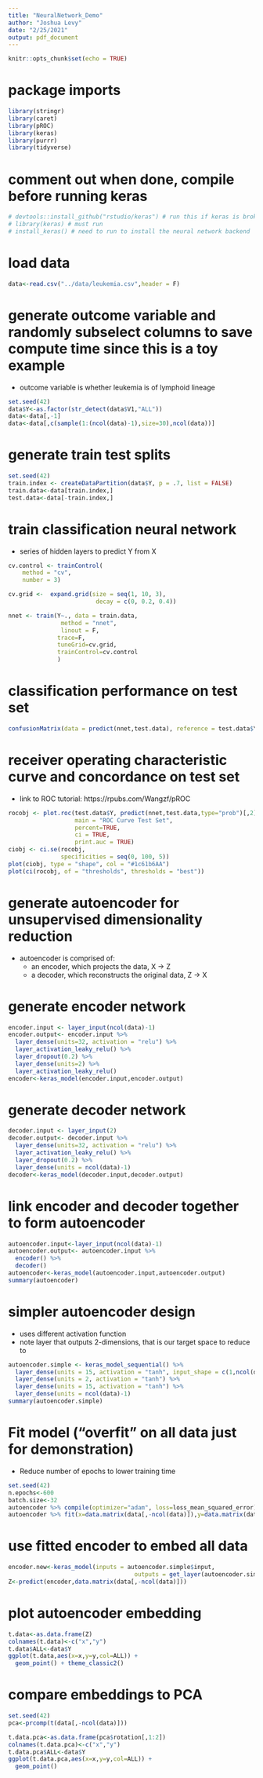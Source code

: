 ```yaml
---
title: "NeuralNetwork_Demo"
author: "Joshua Levy"
date: "2/25/2021"
output: pdf_document
---
```


```r
knitr::opts_chunk$set(echo = TRUE)
```

# package imports
```r
library(stringr)
library(caret)
library(pROC)
library(keras)
library(purrr)
library(tidyverse)
```

# comment out when done, compile before running keras
```r
# devtools::install_github("rstudio/keras") # run this if keras is broken
# library(keras) # must run
# install_keras() # need to run to install the neural network backend
```

# load data
```r
data<-read.csv("../data/leukemia.csv",header = F)
```

# generate outcome variable and randomly subselect columns to save compute time since this is a toy example
- outcome variable is whether leukemia is of lymphoid lineage
```r
set.seed(42)
data$Y<-as.factor(str_detect(data$V1,"ALL"))
data<-data[,-1]
data<-data[,c(sample(1:(ncol(data)-1),size=30),ncol(data))]
```

# generate train test splits
```r
set.seed(42)
train.index <- createDataPartition(data$Y, p = .7, list = FALSE)
train.data<-data[train.index,]
test.data<-data[-train.index,]
```

# train classification neural network
- series of hidden layers to predict Y from X  
```r
cv.control <- trainControl(
    method = "cv",
    number = 3)

cv.grid <-  expand.grid(size = seq(1, 10, 3),
                         decay = c(0, 0.2, 0.4))

nnet <- train(Y~., data = train.data, 
               method = "nnet",
               linout = F,
              trace=F,
              tuneGrid=cv.grid,
              trainControl=cv.control
              )
```

# classification performance on test set
```r
confusionMatrix(data = predict(nnet,test.data), reference = test.data$Y)
```

# receiver operating characteristic curve and concordance on test set
- link to ROC tutorial: https://rpubs.com/Wangzf/pROC
```r
rocobj <- plot.roc(test.data$Y, predict(nnet,test.data,type="prob")[,2],
                   main = "ROC Curve Test Set", 
                   percent=TRUE,
                   ci = TRUE,                  
                   print.auc = TRUE)           
ciobj <- ci.se(rocobj,                         
               specificities = seq(0, 100, 5)) 
plot(ciobj, type = "shape", col = "#1c61b6AA")     
plot(ci(rocobj, of = "thresholds", thresholds = "best")) 
```

# generate autoencoder for unsupervised dimensionality reduction
- autoencoder is comprised of:  
  - an encoder, which projects the data, X -> Z  
  - a decoder, which reconstructs the original data, Z -> X
  
# generate encoder network
```r
encoder.input <- layer_input(ncol(data)-1)
encoder.output<- encoder.input %>% 
  layer_dense(units=32, activation = "relu") %>% 
  layer_activation_leaky_relu() %>% 
  layer_dropout(0.2) %>% 
  layer_dense(units=2) %>% 
  layer_activation_leaky_relu()
encoder<-keras_model(encoder.input,encoder.output)
```

# generate decoder network
```r
decoder.input <- layer_input(2)
decoder.output<- decoder.input %>% 
  layer_dense(units=32, activation = "relu") %>% 
  layer_activation_leaky_relu() %>% 
  layer_dropout(0.2) %>% 
  layer_dense(units = ncol(data)-1) 
decoder<-keras_model(decoder.input,decoder.output)
```

# link encoder and decoder together to form autoencoder
```r
autoencoder.input<-layer_input(ncol(data)-1)
autoencoder.output<- autoencoder.input %>% 
  encoder() %>% 
  decoder()
autoencoder<-keras_model(autoencoder.input,autoencoder.output)
summary(autoencoder)
```

# simpler autoencoder design
- uses different activation function
- note layer that outputs 2-dimensions, that is our target space to reduce to
```r
autoencoder.simple <- keras_model_sequential() %>% 
  layer_dense(units = 15, activation = "tanh", input_shape = c(1,ncol(data)-1)) %>%
  layer_dense(units = 2, activation = "tanh") %>%
  layer_dense(units = 15, activation = "tanh") %>%
  layer_dense(units = ncol(data)-1)
summary(autoencoder.simple)
```

# Fit model ("overfit" on all data just for demonstration)
- Reduce number of epochs to lower training time
```r
set.seed(42)
n.epochs<-600
batch.size<-32
autoencoder %>% compile(optimizer="adam", loss=loss_mean_squared_error)
autoencoder %>% fit(x=data.matrix(data[,-ncol(data)]),y=data.matrix(data[,-ncol(data)]), epochs=n.epochs, batch_size=batch.size)
```

# use fitted encoder to embed all data
```r
encoder.new<-keras_model(inputs = autoencoder.simple$input,
                                    outputs = get_layer(autoencoder.simple,index=2)$output )
Z<-predict(encoder,data.matrix(data[,-ncol(data)]))
```

# plot autoencoder embedding
```r
t.data<-as.data.frame(Z)
colnames(t.data)<-c("x","y")
t.data$ALL<-data$Y
ggplot(t.data,aes(x=x,y=y,col=ALL)) +
  geom_point() + theme_classic2()
```
# compare embeddings to PCA
```r
set.seed(42)
pca<-prcomp(t(data[,-ncol(data)]))

t.data.pca<-as.data.frame(pca$rotation[,1:2])
colnames(t.data.pca)<-c("x","y")
t.data.pca$ALL<-data$Y
ggplot(t.data.pca,aes(x=x,y=y,col=ALL)) +
  geom_point()

```

